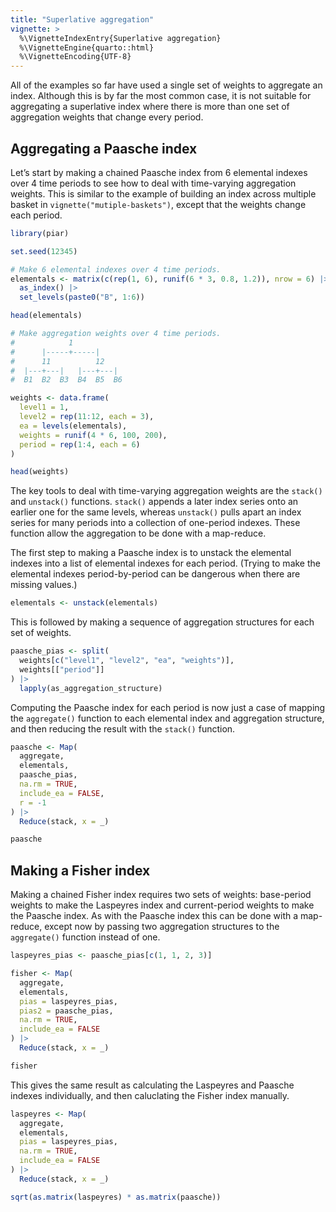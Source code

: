 ```yaml
---
title: "Superlative aggregation"
vignette: >
  %\VignetteIndexEntry{Superlative aggregation}
  %\VignetteEngine{quarto::html}
  %\VignetteEncoding{UTF-8}
---
```


All of the examples so far have used a single set of weights to aggregate an index. Although this is by far the most common case, it is not suitable for aggregating a superlative index where there is more than one set of aggregation weights that change every period.

## Aggregating a Paasche index

Let's start by making a chained Paasche index from 6 elemental indexes over 4 time periods to see how to deal with time-varying aggregation weights. This is similar to the example of building an index across multiple basket in `vignette("mutiple-baskets")`, except that the weights change each period.

```r
library(piar)

set.seed(12345)

# Make 6 elemental indexes over 4 time periods.
elementals <- matrix(c(rep(1, 6), runif(6 * 3, 0.8, 1.2)), nrow = 6) |>
  as_index() |>
  set_levels(paste0("B", 1:6))

head(elementals)

# Make aggregation weights over 4 time periods.
#            1
#      |-----+-----|
#      11          12
#  |---+---|   |---+---|
#  B1  B2  B3  B4  B5  B6

weights <- data.frame(
  level1 = 1,
  level2 = rep(11:12, each = 3),
  ea = levels(elementals),
  weights = runif(4 * 6, 100, 200),
  period = rep(1:4, each = 6)
)

head(weights)
```

The key tools to deal with time-varying aggregation weights are the `stack()` and `unstack()` functions. `stack()` appends a later index series onto an earlier one for the same levels, whereas `unstack()` pulls apart an index series for many periods into a collection of one-period indexes. These function allow the aggregation to be done with a map-reduce.

The first step to making a Paasche index is to unstack the elemental indexes into a list of elemental indexes for each period. (Trying to make the elemental indexes period-by-period can be dangerous when there are missing values.)

```r
elementals <- unstack(elementals)
```

This is followed by making a sequence of aggregation structures for each set of weights.

```r
paasche_pias <- split(
  weights[c("level1", "level2", "ea", "weights")],
  weights[["period"]]
) |>
  lapply(as_aggregation_structure)
```

Computing the Paasche index for each period is now just a case of mapping the `aggregate()` function to each elemental index and aggregation structure, and then reducing the result with the `stack()` function.

```r
paasche <- Map(
  aggregate,
  elementals,
  paasche_pias,
  na.rm = TRUE,
  include_ea = FALSE,
  r = -1
) |>
  Reduce(stack, x = _)

paasche
```

## Making a Fisher index

Making a chained Fisher index requires two sets of weights: base-period weights to make the Laspeyres index and current-period weights to make the Paasche index. As with the Paasche index this can be done with a map-reduce, except now by passing two aggregation structures to the `aggregate()` function instead of one.

```r
laspeyres_pias <- paasche_pias[c(1, 1, 2, 3)]

fisher <- Map(
  aggregate,
  elementals,
  pias = laspeyres_pias,
  pias2 = paasche_pias,
  na.rm = TRUE,
  include_ea = FALSE
) |>
  Reduce(stack, x = _)

fisher
```

This gives the same result as calculating the Laspeyres and Paasche indexes individually, and then caluclating the Fisher index manually.

```r
laspeyres <- Map(
  aggregate,
  elementals,
  pias = laspeyres_pias,
  na.rm = TRUE,
  include_ea = FALSE
) |>
  Reduce(stack, x = _)

sqrt(as.matrix(laspeyres) * as.matrix(paasche))
```